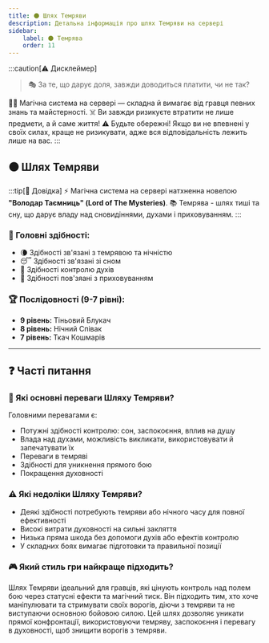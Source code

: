 ```yaml
---
title: ⚫ Шлях Темряви
description: Детальна інформація про шлях Темряви на сервері
sidebar:
    label: ⚫ Темрява
    order: 11
---
```



:::caution[⚠️ Дисклеймер]
> 🎭 За те, що дарує доля, завжди доводиться платити, чи не так?

🧙‍♂️ Магічна система на сервері — складна й вимагає від гравця певних знань та майстерності.
☠️ Ви завжди ризикуєте втратити не лише предмети, а й саме життя!
⚠️ Будьте обережні! Якщо ви не впевнені у своїх силах, краще не ризикувати, адже вся відповідальність лежить лише на вас.
:::

## ⚫ Шлях Темряви

:::tip[📖 Довідка]
⚡ Магічна система на сервері натхненна новелою **"Володар Таємниць" (Lord of The Mysteries)**.
📚 Темрява - шлях тиші та сну, що дарує владу над сновидіннями, духами і приховуванням.
:::

### 📜 Головні здібності:
- 🌘 Здібності зв'язані з темрявою та нічністю
- 😴 Здібності зв'язані зі сном
- 👻 Здібності контролю духів
- 🧿 Здібності пов'зяані з приховуванням

### 🏆 Послідовності (9-7 рівні):

- **9 рівень:** Тіньовий Блукач
- **8 рівень:** Нічний Співак
- **7 рівень:** Ткач Кошмарів

---

## ❓ Часті питання

### 💪 Які основні переваги Шляху Темряви?
Головними перевагами є:
- Потужні здібності контролю: сон, заспокоєння, вплив на душу
- Влада над духами, можливість викликати, використовувати й запечатувати їх
- Переваги в темряві
- Здібності для уникнення прямого бою
- Покращення духовності

### ⚠️ Які недоліки Шляху Темряви?
- Деякі здібності потребують темряви або нічного часу для повної ефективності
- Високі витрати духовності на сильні закляття
- Низька пряма шкода без допомоги духів або ефектів контролю
- У складних боях вимагає підготовки та правильної позиції

### 🎮 Який стиль гри найкраще підходить?
Шлях Темряви ідеальний для гравців, які цінують контроль над полем бою через статусні ефекти та магічний тиск. Він підходить тим, хто хоче маніпулювати та стримувати своїх ворогів, діючи з темряви та не виступаючи основною бойовою силою. Цей шлях дозволяє уникати прямої конфронтації, використовуючи темряву, заспокоєння і перевагу в духовності, щоб знищити ворогів з темряви.